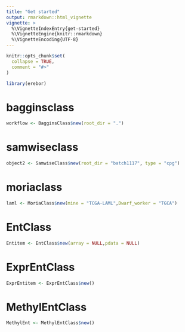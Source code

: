 ```yaml
---
title: "Get started"
output: rmarkdown::html_vignette
vignette: >
  %\VignetteIndexEntry{get-started}
  %\VignetteEngine{knitr::rmarkdown}
  %\VignetteEncoding{UTF-8}
---
```


```r
knitr::opts_chunk$set(
  collapse = TRUE,
  comment = "#>"
)
```

```r
library(erebor)
```

<!-- WARNING - This vignette is generated by {fusen} from dev/flat_first.Rmd: do not edit by hand -->

<!-- 
Run this 'development' chunk

Store every call to library() that you need to run chunks line by line, as in a classical Rmd for analysis
-->


<!--

# Description of your package

This will fill the description of your package.
Fill and run the content of this chunk, before anything else. 

Note: when you will use other flat templates, this part will be in a separate file. Do not be surprised!
--> 


# bagginsclass

    

  

```r
workflow <- BagginsClass$new(root_dir = ".")
```

  

  

# samwiseclass

    

  

```r
object2 <- SamwiseClass$new(root_dir = "batch1117", type = "cpg")
```

  

  

# moriaclass

    

  

```r
laml <- MoriaClass$new(mine = "TCGA-LAML",Dwarf_worker = "TGCA")
```

  

# EntClass

    

  

```r
Entitem <- EntClass$new(array = NULL,pdata = NULL)
```

  

  



# ExprEntClass

    

  

```r
ExprEntitem <- ExprEntClass$new()
```

  

# MethylEntClass

    

  

```r
MethylEnt <- MethylEntClass$new()
```

  

  



<!-- 
- Verify your `"DESCRIPTION"` file has been updated
- Verify your function is in `"R/"` directory
- Verify your test is in `"tests/testthat/"` directory
- Verify this Rmd appears in `"vignettes/"` directory 
-->

